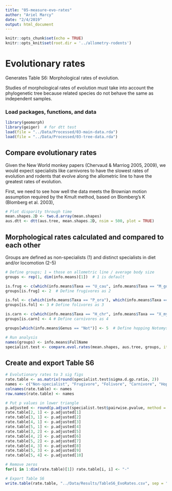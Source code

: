 ```yaml
---
title: "05-measure-evo-rates"
author: "Ariel Marcy"
date: "2/4/2019"
output: html_document
---
```


```r
knitr::opts_chunk$set(echo = TRUE)
knitr::opts_knit$set(root.dir = '../allometry-rodents')
```

# Evolutionary rates
Generates Table S6: Morphological rates of evolution. 

Studies of morphological rates of evolution must take into account the phylogenetic tree because related species do not behave the same as independent samples. 

### Load packages, functions, and data
```r
library(geomorph)
library(geiger)  # for dtt test
load(file = "../Data/Processed/03-main-data.rda")
load(file = "../Data/Processed/03-tree-data.rda")
```

## Compare evolutionary rates
Given the New World monkey papers (Chervaud & Marriog 2005, 2009), we would expect specialists like carnivores to have the slowest rates of evolution and rodents that evolve along the allometric line to have the greatest rates of evolution. 

First, we need to see how well the data meets the Brownian motion assumption required by the Kmult method, based on Blomberg's K (Blomberg et al. 2003), 
```r
# Plot disparity through time
mean.shapes.2D <- two.d.array(mean.shapes)
aus.dtt <- dtt(aus.tree, mean.shapes.2D, nsim = 500, plot = TRUE)
```

## Morphological rates calculated and compared to each other
Groups are defined as non-specialists (1) and distinct specialists in diet and/or locomotion (2-5)
```r
# Define groups; 1 = those on allometric line / average body size 
groups <- rep(1, dim(info.means)[1])  # 1 is default

is.frug <- c(which(info.means$Taxa == "U_cau", info.means$Taxa == "M_gou"))
groups[is.frug] <- 2  # Define frugivores as 2

is.fol <- c(which(info.means$Taxa == "P_ora"), which(info.means$Taxa == "M_fus"), which(info.means$Taxa == "L_con"))
groups[is.fol] <- 3 # Define folivores as 3

is.carn <- c(which(info.means$Taxa == "H_chr", info.means$Taxa == "X_myo"))
groups[is.carn] <- 4 # Define carnivores as 4

groups[which(info.means$Genus == "Not")] <- 5  # Define hopping Notomys as 5

# Run analysis
names(groups) <- info.means$FullName
specialist.test <- compare.evol.rates(mean.shapes, aus.tree, groups, iter = 500, method = "simulation")
```

## Create and export Table S6
```r
# Evolutionary rates to 3 sig figs
rate.table <- as.matrix(round(specialist.test$sigma.d.gp.ratio, 2))
names <- c("Non-specialist", "Frugivore", "Folivore", "Carnivore", "Hopping")
colnames(rate.table) <- names
row.names(rate.table) <- names

# Put p values in lower triangle
p.adjusted <- round(p.adjust(specialist.test$pairwise.pvalue, method = "bonferroni"), 3)
rate.table[2, 1] <- p.adjusted[1]
rate.table[3, 1] <- p.adjusted[2]
rate.table[4, 1] <- p.adjusted[3]
rate.table[5, 1] <- p.adjusted[4]
rate.table[3, 2] <- p.adjusted[5]
rate.table[4, 2] <- p.adjusted[6]
rate.table[5, 2] <- p.adjusted[7]
rate.table[4, 3] <- p.adjusted[8]
rate.table[5, 3] <- p.adjusted[9]
rate.table[5, 4] <- p.adjusted[10]

# Remove zeros
for(i in 1:dim(rate.table)[1]) rate.table[i, i] <- "-"

# Export Table S6
write.table(rate.table, "../Data/Results/TableS6_EvoRates.csv", sep = ",", col.names = NA)
```